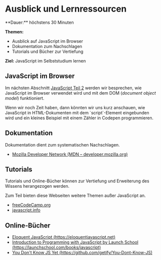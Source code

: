
# Ausblick und Lernressourcen

<Callout>
  **Dauer:** höchstens 30 Minuten

  **Themen:**
  - Ausblick auf JavaScript im Browser
  - Dokumentation zum Nachschlagen
  - Tutorials und Bücher zur Vertiefung

  **Ziel:** JavaScript im Selbststudium lernen
</Callout>

## JavaScript im Browser

Im nächsten Abschnitt [JavaScript Teil 2](/web-prog/JavaScript2/)
werden wir besprechen, wie JavaScript im Browser verwendet 
wird und mit dem DOM (_document object model_) funktioniert.

<Callout type="warning">
Wenn wir noch Zeit haben, dann könnten wir uns kurz
anschauen, wie JavaScript in HTML-Dokumenten mit
dem `script`-Element eingebunden wird und ein 
kleines Beispiel mit einem Zähler in Codepen programmieren.
</Callout>

## Dokumentation

Dokumentation dient zum systematischen Nachschlagen. 

- [Mozilla Developer Network (MDN – developer.mozilla.org)](https://developer.mozilla.org/en-US/docs/Web/JavaScript)

## Tutorials

Tutorials und Online-Bücher können zur Vertiefung und 
Erweiterung des Wissens herangezogen werden. 

Zum Teil bieten diese Webseiten weitere Themen außer JavaScript an.

- [freeCodeCamp.org](https://www.freecodecamp.org/learn/javascript-algorithms-and-data-structures/)
- [javascript.info](https://javascript.info)

## Online-Bücher

- [Eloquent JavaScript (https://eloquentjavascript.net)](https://eloquentjavascript.net/)
- [Introduction to Programming with JavaScript by Launch School (https://launchschool.com/books/javascript)](https://launchschool.com/books/javascript)
- [You Don't Know JS Yet (https://github.com/getify/You-Dont-Know-JS)](https://github.com/getify/You-Dont-Know-JS)